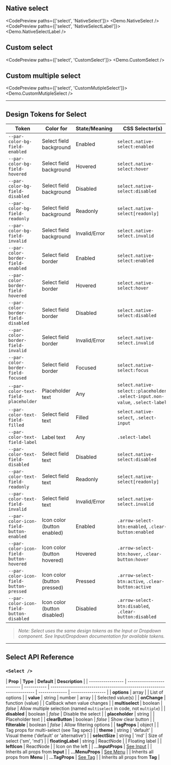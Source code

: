 
<TableOfContents />

## Native select

<CodePreview paths={['select', 'NativeSelect']}>
  <Demo.NativeSelect />
</CodePreview>
<CodePreview paths={['select', 'NativeSelectLabel']}>
  <Demo.NativeSelectLabel />
</CodePreview>

## Custom select

<CodePreview paths={['select', 'CustomSelect']}>
  <Demo.CustomSelect />
</CodePreview>

## Custom multiple select

<CodePreview paths={['select', 'CustomMutipleSelect']}>
  <Demo.CustomMutipleSelect />
</CodePreview>

---

## Design Tokens for Select

| **Token**                                | **Color for**                | **State/Meaning** | **CSS Selector(s)**                                                             |
| ---------------------------------------- | ---------------------------- | ----------------- | ------------------------------------------------------------------------------- |
| `--par-color-bg-field-enabled`           | Select field background      | Enabled           | `select.native-select:enabled`                                                  |
| `--par-color-bg-field-hovered`           | Select field background      | Hovered           | `select.native-select:hover`                                                    |
| `--par-color-bg-field-disabled`          | Select field background      | Disabled          | `select.native-select:disabled`                                                 |
| `--par-color-bg-field-readonly`          | Select field background      | Readonly          | `select.native-select[readonly]`                                                |
| `--par-color-bg-field-invalid`           | Select field background      | Invalid/Error     | `select.native-select.invalid`                                                  |
| `--par-color-border-field-enabled`       | Select field border          | Enabled           | `select.native-select:enabled`                                                  |
| `--par-color-border-field-hovered`       | Select field border          | Hovered           | `select.native-select:hover`                                                    |
| `--par-color-border-field-disabled`      | Select field border          | Disabled          | `select.native-select:disabled`                                                 |
| `--par-color-border-field-invalid`       | Select field border          | Invalid/Error     | `select.native-select.invalid`                                                  |
| `--par-color-border-field-focused`       | Select field border          | Focused           | `select.native-select:focus`                                                    |
| `--par-color-text-field-placeholder`     | Placeholder text             | Any               | `select.native-select::placeholder`, `.select-input.non-value`, `.select-label` |
| `--par-color-text-field-filled`          | Select field text            | Filled            | `select.native-select`, `.select-input`                                         |
| `--par-color-text-field-label`           | Label text                   | Any               | `.select-label`                                                                 |
| `--par-color-text-field-disabled`        | Select field text            | Disabled          | `select.native-select:disabled`                                                 |
| `--par-color-text-field-readonly`        | Select field text            | Readonly          | `select.native-select[readonly]`                                                |
| `--par-color-text-field-invalid`         | Select field text            | Invalid/Error     | `select.native-select.invalid`                                                  |
| `--par-color-icon-field-button-enabled`  | Icon color (button enabled)  | Enabled           | `.arrow-select-btn:enabled`, `.clear-button:enabled`                            |
| `--par-color-icon-field-button-hovered`  | Icon color (button hovered)  | Hovered           | `.arrow-select-btn:hover`, `.clear-button:hover`                                |
| `--par-color-icon-field-button-pressed`  | Icon color (button pressed)  | Pressed           | `.arrow-select-btn:active`, `.clear-button:active`                              |
| `--par-color-icon-field-button-disabled` | Icon color (button disabled) | Disabled          | `.arrow-select-btn:disabled`, `.clear-button:disabled`                          |

> _Note: Select uses the same design tokens as the Input or Dropdown component. See Input/Dropdown documentation for available tokens._

---

## Select API Reference

### `<Select />`

| **Prop**          | **Type**                  | **Default** | **Description**                                                        |
| ----------------- | ------------------------- | ----------- | ---------------------------------------------------------------------- | -------------- | ----------------- |
| **options**       | array                     |             | List of options                                                        |
| **value**         | string                    | number      | array                                                                  |                | Selected value(s) |
| **onChange**      | function (value)          |             | Callback when value changes                                            |
| **multiselect**   | boolean                   | _false_     | Allow multiple selection (named `multiselect` in code, not `multiple`) |
| **disabled**      | boolean                   | _false_     | Disable the select                                                     |
| **placeholder**   | string                    |             | Placeholder text                                                       |
| **clearButton**   | boolean                   | _false_     | Show clear button                                                      |
| **filterable**    | boolean                   | _false_     | Allow filtering options                                                |
| **tagProps**      | object                    |             | Tag props for multi-select (see Tag spec)                              |
| **theme**         | string                    | 'default'   | Visual theme ('default' or 'alternative')                              |
| **selectSize**    | string                    | 'md'        | Size of select ('sm', 'md')                                            |
| **floatingLabel** | string                    | ReactNode   |                                                                        | Floating label |
| **leftIcon**      | ReactNode                 |             | Icon on the left                                                       |
| **...InputProps** | [See Input](../BaseInput) |             | Inherits all props from **Input**                                      |
| **...MenuProps**  | [See Menu](../menu/@spec) |             | Inherits all props from **Menu**                                       |
| **...TagProps**   | [See Tag](../tag/@spec)   |             | Inherits all props from **Tag**                                        |
